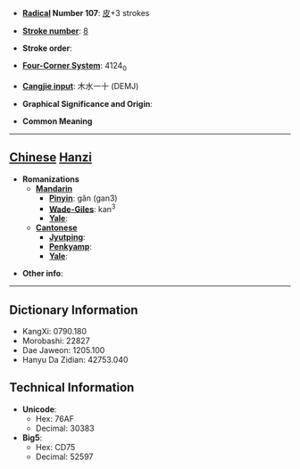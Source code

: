 * '''[[Wiktionary:Chinese radical index| Radical]] Number 107''': [[Wiktionary:Chinese radical index 皮|皮]]+3 strokes

* '''[[Wiktionary:Chinese total strokes index|Stroke number]]''': [[Wiktionary:Chinese total strokes index 8|8]]

* '''Stroke order''': 

* '''[[Wiktionary:Chinese four corner index|Four-Corner System]]''': 4124<sub>0</sub>

* '''[[Wiktionary:Chinese Cangjie index|Cangjie input]]''': 木水一十 (DEMJ)

* '''Graphical Significance and Origin''': 

* '''Common Meaning'''

----

== [[Chinese]] [[Hanzi]] ==

* '''Romanizations'''
** '''[[Mandarin]]'''
*** '''[[Pinyin]]''': gǎn (gan3)
*** '''[[Wade-Giles]]''': kan<sup>3</sup>
*** '''[[Yale]]''': 
** '''[[Cantonese]]'''
*** '''[[Jyutping]]''':
*** '''[[Penkyamp]]''': 
*** '''[[Yale]]''': 

* '''Other info''': 

----

== Dictionary Information ==

* KangXi: 0790.180
* Morobashi: 22827
* Dae Jaweon: 1205.100
* Hanyu Da Zidian: 42753.040

== Technical Information ==

* '''Unicode''':
** Hex: 76AF
** Decimal: 30383
* '''Big5''':
** Hex: CD75
** Decimal: 52597